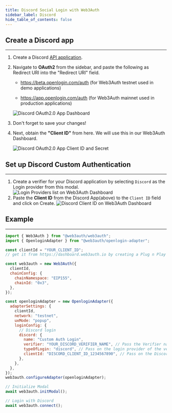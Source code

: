 ```yaml
---
title: Discord Social Login with Web3Auth
sidebar_label: Discord
hide_table_of_contents: false
---
```


## Create a Discord app

---

1. Create a Discord [API application](https://discord.com/developers/applications).

2. Navigate to **OAuth2** from the sidebar, and paste the following as Redirect URI into the "Redirect URI" field.

   - https://beta.openlogin.com/auth (for Web3Auth testnet used in demo applications)

   - https://app.openlogin.com/auth (for Web3Auth mainnet used in production applications)

   ![Discord OAuth2.0 App Dashboard](/contents/social-providers/discord/discord-redirect-uri.png)

3. Don't forget to save your changes!

4. Next, obtain the **"Client ID"** from here. We will use this in our Web3Auth Dashboard.

   ![Discord OAuth2.0 App Client ID and Secret](/contents/social-providers/discord/discord-clientid-secret.png)

## Set up Discord Custom Authentication

---

1. Create a verifier for your Discord application by selecting `Discord` as the Login provider from this modal.
   ![Login Providers list on Web3Auth Dashboard](/dashboard/verifiers/login-providers-list.png)
2. Paste the **Client ID** from the Discord App(above) to the `Client ID` field and click on Create.
   ![Discord Client ID on Web3Auth Dashboard](/dashboard/verifiers/discord-verifier.png)

## Example

---

```js
import { Web3Auth } from "@web3auth/web3auth";
import { OpenloginAdapter } from "@web3auth/openlogin-adapter";

const clientId = "YOUR_CLIENT_ID";
// get it from https://dashboard.web3auth.io by creating a Plug n Play project.

const web3auth = new Web3Auth({
  clientId,
  chainConfig: {
    chainNamespace: "EIP155",
    chainId: "0x3",
  },
});

const openloginAdapter = new OpenloginAdapter({
  adapterSettings: {
    clientId,
    network: "testnet",
    uxMode: "popup",
    loginConfig: {
      // Discord login
      discord: {
        name: "Custom Auth Login",
        verifier: "YOUR_DISCORD_VERIFIER_NAME", // Pass the Verifier name here
        typeOfLogin: "discord", // Pass on the login provider of the verifier you've created
        clientId: "DISCORD_CLIENT_ID_1234567890", // Pass on the Discord `Client ID` here
      },
    },
  },
});
web3auth.configureAdapter(openloginAdapter);

// Initialize Modal
await web3auth.initModal();

// Login with Discord
await web3auth.connect();
```
